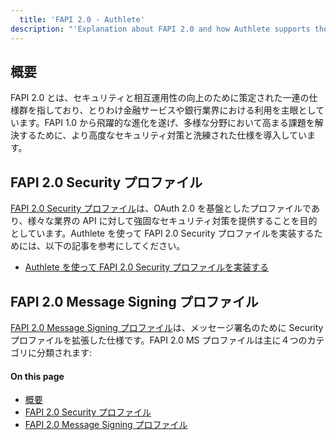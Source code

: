 ```yaml
---
  title: 'FAPI 2.0 - Authlete'
description: "'Explanation about FAPI 2.0 and how Authlete supports the specification.'"
---
```



## 概要
FAPI 2.0 とは、セキュリティと相互運用性の向上のために策定された一連の仕様群を指しており、とりわけ金融サービスや銀行業界における利用を主眼としています。FAPI 1.0 から飛躍的な進化を遂げ、多様な分野において高まる課題を解決するために、より高度なセキュリティ対策と洗練された仕様を導入しています。
## FAPI 2.0 Security プロファイル
[FAPI 2.0 Security プロファイル](https://openid.net/specs/fapi-security-profile-2_0-final.html)は、OAuth 2.0 を基盤としたプロファイルであり、様々な業界の API に対して強固なセキュリティ対策を提供することを目的としています。Authlete を使って FAPI 2.0 Security プロファイルを実装するためには、以下の記事を参考にしてください。
- [Authlete を使って FAPI 2.0 Security プロファイルを実装する](/fapi2)
## FAPI 2.0 Message Signing プロファイル
[FAPI 2.0 Message Signing プロファイル](https://openid.bitbucket.io/fapi/fapi-2_0-message-signing.html)は、メッセージ署名のために Security プロファイルを拡張した仕様です。FAPI 2.0 MS プロファイルは主に４つのカテゴリに分類されます:
  #### On this page
- [概要](#概要)
- [FAPI 2.0 Security プロファイル](#fapi-20-security-プロファイル)
- [FAPI 2.0 Message Signing プロファイル](#fapi-20-message-signing-プロファイル)
